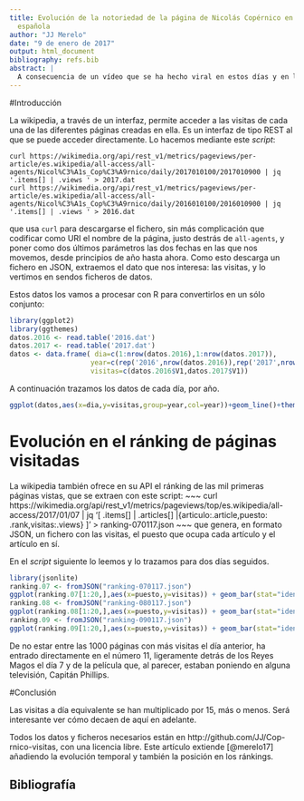 ```yaml
---
title: Evolución de la notoriedad de la página de Nicolás Copérnico en la Wikipedia
  española
author: "JJ Merelo"
date: "9 de enero de 2017"
output: html_document
bibliography: refs.bib
abstract: |
  A consecuencia de un vídeo que se ha hecho viral en estos días y en los que se menciona a Copérnico, la figura ha recibido una cantidad considerable de atención en estos días. Veamos exactamente cuanta y cómo ha evolucionado a lo largo del tiempo.
---
```


#Introducción

La wikipedia, a través de un interfaz, permite acceder a las visitas de cada una de las diferentes páginas creadas en ella. Es un interfaz de tipo REST al que se puede acceder directamente. Lo hacemos mediante este *script*:

~~~
curl https://wikimedia.org/api/rest_v1/metrics/pageviews/per-article/es.wikipedia/all-access/all-agents/Nicol%C3%A1s_Cop%C3%A9rnico/daily/2017010100/2017010900 | jq '.items[] | .views ' > 2017.dat
curl https://wikimedia.org/api/rest_v1/metrics/pageviews/per-article/es.wikipedia/all-access/all-agents/Nicol%C3%A1s_Cop%C3%A9rnico/daily/2016010100/2016010900 | jq '.items[] | .views ' > 2016.dat
~~~
que usa `curl` para descargarse el fichero, sin más complicación que codificar como URI el nombre de la página, justo destrás de `all-agents`, y poner como dos últimos parámetros las dos fechas en las que nos movemos, desde principios de año hasta ahora. Como esto descarga un fichero en JSON, extraemos el dato que nos interesa: las visitas, y lo vertimos en sendos ficheros de datos.

Estos datos los vamos a procesar con R para convertirlos en un sólo conjunto:
```r
library(ggplot2)
library(ggthemes)
datos.2016 <- read.table('2016.dat')
datos.2017 <- read.table('2017.dat')
datos <- data.frame( dia=c(1:nrow(datos.2016),1:nrow(datos.2017)),
                    year=c(rep('2016',nrow(datos.2016)),rep('2017',nrow(datos.2017))),
                    visitas=c(datos.2016$V1,datos.2017$V1))
```


A continuación trazamos los datos de cada día, por año. 

```r
ggplot(datos,aes(x=dia,y=visitas,group=year,col=year))+geom_line()+theme_tufte()
```

# Evolución en el ránking de páginas visitadas

La wikipedia también ofrece en su API el ránking de las mil primeras páginas vistas, que se extraen con este script:
~~~
curl https://wikimedia.org/api/rest_v1/metrics/pageviews/top/es.wikipedia/all-access/2017/01/07 | jq '[ .items[] | .articles[] |{articulo:.article,puesto: .rank,visitas:.views} ]' > ranking-070117.json
~~~
que genera, en formato JSON, un fichero con las visitas, el puesto que ocupa cada artículo y el artículo en sí.

En el *script* siguiente lo leemos y lo trazamos para dos días seguidos.

```r
library(jsonlite)
ranking.07 <- fromJSON("ranking-070117.json")
ggplot(ranking.07[1:20,],aes(x=puesto,y=visitas)) + geom_bar(stat="identity")+ geom_text(aes(label=articulo),color='blue',angle=90)
ranking.08 <- fromJSON("ranking-080117.json")
ggplot(ranking.08[1:20,],aes(x=puesto,y=visitas)) + geom_bar(stat="identity")+ geom_text(aes(label=articulo),color='blue',angle=90)
ranking.09 <- fromJSON("ranking-090117.json")
ggplot(ranking.09[1:20,],aes(x=puesto,y=visitas)) + geom_bar(stat="identity")+ geom_text(aes(label=articulo),color='blue',angle=90)
```

De no estar entre las 1000 páginas con más visitas el día anterior, ha entrado directamente en el número 11, ligeramente detrás de los Reyes Magos el día 7 y de la película que, al parecer, estaban poniendo en alguna televisión, Capitán Phillips. 

#Conclusión

Las visitas a día equivalente se han multiplicado por 15, más o menos. Será interesante ver cómo decaen de aquí en adelante.

Todos los datos y ficheros necesarios están en http://github.com/JJ/Cop-rnico-visitas, con una licencia libre. Este artículo extiende [@merelo17] añadiendo la evolución temporal y también la posición en los ránkings. 

## Bibliografía
